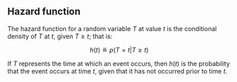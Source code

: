 ## Hazard function

The hazard function for a random variable $T$ at value $t$ is the conditional density of $T$ at $t$, given $T\ge t$; that is:

$$h(t) \eqdef p(T=t|T\ge t)$$

If $T$ represents the time at which an event occurs, then $h(t)$ is the probability that the event occurs at time $t$, given that it has
not occurred prior to time $t$.
